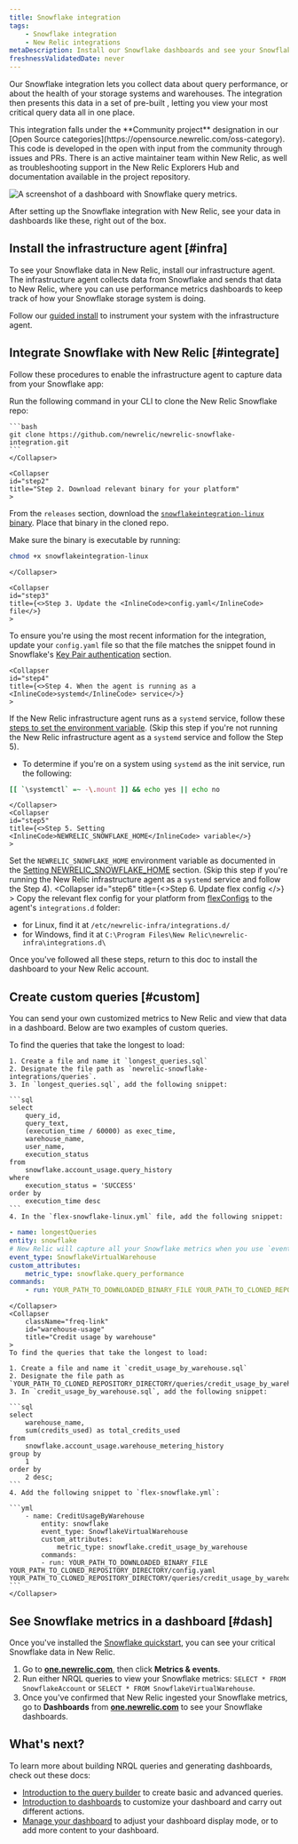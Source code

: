 ```yaml
---
title: Snowflake integration
tags:
    - Snowflake integration
    - New Relic integrations
metaDescription: Install our Snowflake dashboards and see your Snowflake data in New Relic.
freshnessValidatedDate: never
---
```



Our Snowflake integration lets you collect data about query performance, or about the health of your storage systems and warehouses. The integration then presents this data in a set of pre-built <InlinePopover type="dashboards" />, letting you view your most critical query data all in one place.

<Callout variant="tip">
  This integration falls under the **Community project** designation in our [Open Source categories](https://opensource.newrelic.com/oss-category). This code is developed in the open with input from the community through issues and PRs. There is an active maintainer team within New Relic, as well as troubleshooting support in the New Relic Explorers Hub and documentation available in the project repository.
</Callout>

<img
    src={infrastructureSnowflakeDashboard}
    title="Snowflake dashboard"
    alt="A screenshot of a dashboard with Snowflake query metrics."
/>
<figcaption>
After setting up the Snowflake integration with New Relic, see your data in dashboards like these, right out of the box. 
</figcaption> 

## Install the infrastructure agent [#infra]

To see your Snowflake data in New Relic, install our infrastructure agent. The infrastructure agent collects data from Snowflake and sends that data to New Relic, where you can use performance metrics dashboards to keep track of how your Snowflake storage system is doing. 

Follow our [guided install](https://one.newrelic.com/marketplace?state=8f14e646-461e-b010-4675-3a0658bb3d20) to instrument your system with the infrastructure agent.

## Integrate Snowflake with New Relic [#integrate]

Follow these procedures to enable the infrastructure agent to capture data from your Snowflake app:

<CollapserGroup>
    <Collapser
    id="step1"
    title="Step 1. Clone the Snowflake repository"
    >
    Run the following command in your CLI to clone the New Relic Snowflake repo:

    ```bash
    git clone https://github.com/newrelic/newrelic-snowflake-integration.git
    ```
    </Collapser>

    <Collapser
    id="step2"
    title="Step 2. Download relevant binary for your platform"
    >
From the `releases` section, download the [`snowflakeintegration-linux`
binary](https://github.com/newrelic/newrelic-snowflake-integration/releases). Place that binary in the cloned repo.

Make sure the binary is executable by running:

```bash
chmod +x snowflakeintegration-linux
```
    </Collapser>

    <Collapser
    id="step3"
    title={<>Step 3. Update the <InlineCode>config.yaml</InlineCode> file</>}
    >
To ensure you're using the most recent information for the integration, update your `config.yaml` file so that the file matches the snippet found in Snowflake's [Key Pair authentication](https://github.com/newrelic/newrelic-snowflake-integration#key-pair-authentication) section. 
    </Collapser>

    <Collapser
    id="step4"
    title={<>Step 4. When the agent is running as a <InlineCode>systemd</InlineCode> service</>}
    >      
If the New Relic infrastructure agent runs as a `systemd` service, follow these [steps to set the environment variable](https://github.com/newrelic/newrelic-snowflake-integration#when-the-agent-is-running-as-a-systemd-service). (Skip this step if you're not running the New Relic infrastructure agent as a `systemd` service and follow the Step 5).      
* To determine if you're on a system using `systemd` as the init service, run the following:

```bash
[[ `\systemctl` =~ -\.mount ]] && echo yes || echo no 
```  
    </Collapser>
    <Collapser
    id="step5"
    title={<>Step 5. Setting <InlineCode>NEWRELIC_SNOWFLAKE_HOME</InlineCode> variable</>}
    >
Set the `NEWRELIC_SNOWFLAKE_HOME` environment variable as documented in the [Setting NEWRELIC_SNOWFLAKE_HOME](https://github.com/newrelic/newrelic-snowflake-integration/tree/main#setting-newrelic_snowflake_home) section. (Skip this step if you're running the New Relic infrastructure agent as a `systemd` service and follow the Step 4).
    </Collapser> 
    <Collapser
    id="step6"
    title={<>Step 6. Update <InlineCode>flex config</InlineCode> </>}
    >
Copy the relevant flex config for your platform from [flexConfigs](https://github.com/newrelic/newrelic-snowflake-integration/tree/main/flexConfigs) to the agent's `integrations.d` folder:
* for Linux, find it at `/etc/newrelic-infra/integrations.d/`
* for Windows, find it at `C:\Program Files\New Relic\newrelic-infra\integrations.d\`

</Collapser>
</CollapserGroup>

Once you've followed all these steps, return to this doc to install the dashboard to your New Relic account.

## Create custom queries [#custom]

You can send your own customized metrics to New Relic and view that data in a dashboard. Below are two examples of custom queries.

<CollapserGroup>
    <Collapser
        className="freq-link"
        id="longest"
        title="Longest queries"
    >
    To find the queries that take the longest to load:

    1. Create a file and name it `longest_queries.sql` 
    2. Designate the file path as `newrelic-snowflake-integrations/queries`.
    3. In `longest_queries.sql`, add the following snippet:

    ```sql
    select 
        query_id, 
        query_text,
        (execution_time / 60000) as exec_time,
        warehouse_name,
        user_name,
        execution_status
    from 
        snowflake.account_usage.query_history 
    where 
        execution_status = 'SUCCESS' 
    order by 
        execution_time desc
    ```
    4. In the `flex-snowflake-linux.yml` file, add the following snippet:
    
```yml
- name: longestQueries
entity: snowflake
# New Relic will capture all your Snowflake metrics when you use `event_type: SnowflakeVirtualWarehouse`. 
event_type: SnowflakeVirtualWarehouse
custom_attributes:
    metric_type: snowflake.query_performance
commands: 
    - run: YOUR_PATH_TO_DOWNLOADED_BINARY_FILE YOUR_PATH_TO_CLONED_REPOSITORY_DIRECTORY/config.yaml YOUR_PATH_TO_CLONED_REPOSITORY_DIRECTORY/queries/longest_queries.sql
```
    </Collapser>
    <Collapser
        className="freq-link"
        id="warehouse-usage"
        title="Credit usage by warehouse"
    >
    To find the queries that take the longest to load:

    1. Create a file and name it `credit_usage_by_warehouse.sql` 
    2. Designate the file path as `YOUR_PATH_TO_CLONED_REPOSITORY_DIRECTORY/queries/credit_usage_by_warehouse.sql`.
    3. In `credit_usage_by_warehouse.sql`, add the following snippet:

    ```sql
    select 
        warehouse_name, 
        sum(credits_used) as total_credits_used 
    from 
        snowflake.account_usage.warehouse_metering_history 
    group by 
        1 
    order by 
        2 desc;
    ```
    4. Add the following snippet to `flex-snowflake.yml`:

    ```yml
        - name: CreditUsageByWarehouse
            entity: snowflake
            event_type: SnowflakeVirtualWarehouse
            custom_attributes:
                metric_type: snowflake.credit_usage_by_warehouse
            commands: 
            - run: YOUR_PATH_TO_DOWNLOADED_BINARY_FILE YOUR_PATH_TO_CLONED_REPOSITORY_DIRECTORY/config.yaml YOUR_PATH_TO_CLONED_REPOSITORY_DIRECTORY/queries/credit_usage_by_warehouse.sql
    ``` 
    </Collapser>
</CollapserGroup>

## See Snowflake metrics in a dashboard [#dash]

Once you've installed the [Snowflake quickstart](https://newrelic.com/instant-observability/snowflake), you can see your critical Snowflake data in New Relic. 

1. Go to **[one.newrelic.com](https://one.newrelic.com/all-capabilities)**, then click **Metrics & events**.
2. Run either NRQL queries to view your Snowflake metrics: `SELECT * FROM SnowflakeAccount` or `SELECT * FROM SnowflakeVirtualWarehouse`.
3. Once you've confirmed that New Relic ingested your Snowflake metrics, go to **Dashboards** from **[one.newrelic.com](https://one.newrelic.com/all-capabilities)** to see your Snowflake dashboards. 

## What's next?

To learn more about building NRQL queries and generating dashboards, check out these docs:

* [Introduction to the query builder](/docs/query-your-data/explore-query-data/query-builder/introduction-query-builder) to create basic and advanced queries.
* [Introduction to dashboards](/docs/query-your-data/explore-query-data/dashboards/introduction-dashboards) to customize your dashboard and carry out different actions.
* [Manage your dashboard](/docs/query-your-data/explore-query-data/dashboards/manage-your-dashboard) to adjust your dashboard display mode, or to add more content to your dashboard. 
